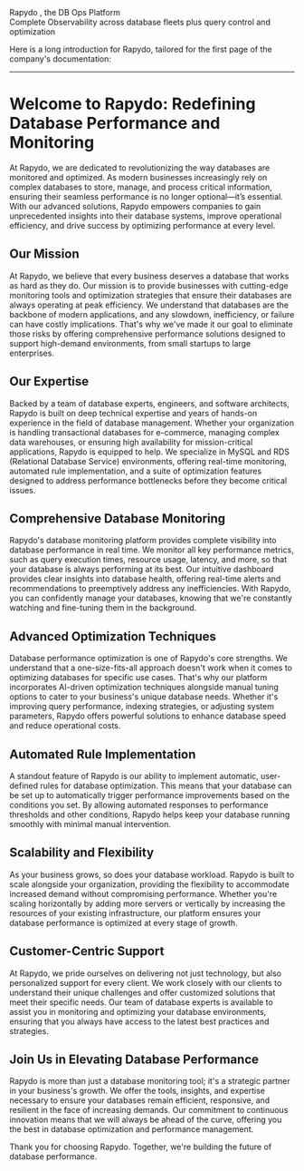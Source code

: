 <div class="slogen-wrapper">
  <span class="slogen-green">Rapydo</span>
  <span class="slogen-white">, the DB Ops Platform</span>
  <div class="slogen-white-small">
    Complete Observability across database fleets plus query control and optimization
  </div>
</div>

Here is a long introduction for Rapydo, tailored for the first page of the company's documentation:

---

# Welcome to Rapydo: Redefining Database Performance and Monitoring

At Rapydo, we are dedicated to revolutionizing the way databases are monitored and optimized. As modern businesses increasingly rely on complex databases to store, manage, and process critical information, ensuring their seamless performance is no longer optional—it’s essential. With our advanced solutions, Rapydo empowers companies to gain unprecedented insights into their database systems, improve operational efficiency, and drive success by optimizing performance at every level.

## Our Mission

At Rapydo, we believe that every business deserves a database that works as hard as they do. Our mission is to provide businesses with cutting-edge monitoring tools and optimization strategies that ensure their databases are always operating at peak efficiency. We understand that databases are the backbone of modern applications, and any slowdown, inefficiency, or failure can have costly implications. That's why we've made it our goal to eliminate those risks by offering comprehensive performance solutions designed to support high-demand environments, from small startups to large enterprises.

## Our Expertise

Backed by a team of database experts, engineers, and software architects, Rapydo is built on deep technical expertise and years of hands-on experience in the field of database management. Whether your organization is handling transactional databases for e-commerce, managing complex data warehouses, or ensuring high availability for mission-critical applications, Rapydo is equipped to help. We specialize in MySQL and RDS (Relational Database Service) environments, offering real-time monitoring, automated rule implementation, and a suite of optimization features designed to address performance bottlenecks before they become critical issues.

## Comprehensive Database Monitoring

Rapydo's database monitoring platform provides complete visibility into database performance in real time. We monitor all key performance metrics, such as query execution times, resource usage, latency, and more, so that your database is always performing at its best. Our intuitive dashboard provides clear insights into database health, offering real-time alerts and recommendations to preemptively address any inefficiencies. With Rapydo, you can confidently manage your databases, knowing that we're constantly watching and fine-tuning them in the background.

## Advanced Optimization Techniques

Database performance optimization is one of Rapydo's core strengths. We understand that a one-size-fits-all approach doesn't work when it comes to optimizing databases for specific use cases. That's why our platform incorporates AI-driven optimization techniques alongside manual tuning options to cater to your business's unique database needs. Whether it's improving query performance, indexing strategies, or adjusting system parameters, Rapydo offers powerful solutions to enhance database speed and reduce operational costs.

## Automated Rule Implementation

A standout feature of Rapydo is our ability to implement automatic, user-defined rules for database optimization. This means that your database can be set up to automatically trigger performance improvements based on the conditions you set. By allowing automated responses to performance thresholds and other conditions, Rapydo helps keep your database running smoothly with minimal manual intervention.

## Scalability and Flexibility

As your business grows, so does your database workload. Rapydo is built to scale alongside your organization, providing the flexibility to accommodate increased demand without compromising performance. Whether you're scaling horizontally by adding more servers or vertically by increasing the resources of your existing infrastructure, our platform ensures your database performance is optimized at every stage of growth. 

## Customer-Centric Support

At Rapydo, we pride ourselves on delivering not just technology, but also personalized support for every client. We work closely with our clients to understand their unique challenges and offer customized solutions that meet their specific needs. Our team of database experts is available to assist you in monitoring and optimizing your database environments, ensuring that you always have access to the latest best practices and strategies.

## Join Us in Elevating Database Performance

Rapydo is more than just a database monitoring tool; it's a strategic partner in your business's growth. We offer the tools, insights, and expertise necessary to ensure your databases remain efficient, responsive, and resilient in the face of increasing demands. Our commitment to continuous innovation means that we will always be ahead of the curve, offering you the best in database optimization and performance management.

Thank you for choosing Rapydo. Together, we're building the future of database performance.